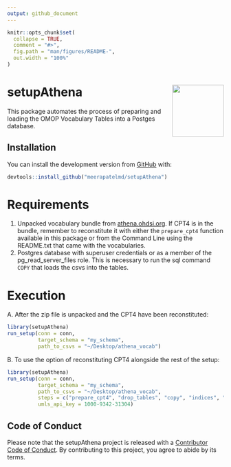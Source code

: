 ```yaml
---
output: github_document
---
```


<!-- README.md is generated from README.Rmd. Please edit that file -->

```r
knitr::opts_chunk$set(
  collapse = TRUE,
  comment = "#>",
  fig.path = "man/figures/README-",
  out.width = "100%"
)
```

# setupAthena <img src="man/figures/logo.png" align="right" alt="" width="120" />  

<!-- badges: start -->
<!-- badges: end -->

This package automates the process of preparing and loading 
the OMOP Vocabulary Tables into a Postges database.  

## Installation

You can install the development version from 
[GitHub](https://github.com/) with:

``` r
devtools::install_github("meerapatelmd/setupAthena")
```  

# Requirements   

1. Unpacked vocabulary bundle from 
[athena.ohdsi.org](https://athena.ohdsi.org/). If CPT4 is 
in the bundle, remember to reconstitute it with either the 
`prepare_cpt4` function available in this package or from 
the Command Line using the README.txt that came with the 
vocabularies.   
1. Postgres database with superuser credentials or as a 
member of the pg_read_server_files role. This is necessary 
to run the sql command `COPY` that loads the csvs into the 
tables.  


# Execution  
 
A. After the zip file is unpacked and the CPT4 have been reconstituted:   

```r
library(setupAthena) 
run_setup(conn = conn, 
          target_schema = "my_schema",
          path_to_csvs = "~/Desktop/athena_vocab")
```  

B. To use the option of reconstituting CPT4 alongside the rest of the setup:  

```r
library(setupAthena) 
run_setup(conn = conn, 
          target_schema = "my_schema",
          path_to_csvs = "~/Desktop/athena_vocab",
          steps = c("prepare_cpt4", "drop_tables", "copy", "indices", "constraints", "log"),
          umls_api_key = 1000-9342-31304)
```  


## Code of Conduct

Please note that the setupAthena project is released with a 
[Contributor Code of Conduct](https://contributor-covenant.org/version/2/0/CODE_OF_CONDUCT.html). 
By contributing to this project, you agree to abide by 
its terms.  


